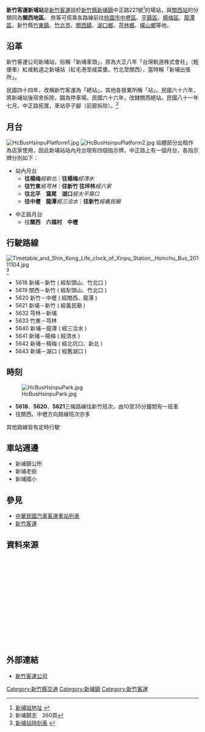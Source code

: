 {{Infobox 轉運站
|name= [[新竹客運|新竹客運]]新埔站
|logo=
|image= [[File:HsinchuBusHsinpuStation.jpg|300px]]
|location= {{TWN}}[[新竹縣|新竹縣]][[新埔鎮|新埔鎮]]
|road= 中正路
|opendate= 
|closedate= 
|built= 
|est_completion= 
|howtobuild= 
|floor= 
|use= 新竹客運公路路線
|terminate= 
|via= 
}}
'''新竹客運新埔站'''是[[新竹客運|新竹客運]]設於[[新竹縣|新竹縣]][[新埔鎮|新埔鎮]]中正路221號<ref>[http://www.hcbus.com.tw/%E9%97%9C%E8%A5%BF%E6%99%82%E5%88%BB%E8%A1%A8.htm 新埔站地址] {{webarchive|url=https://web.archive.org/web/20111106083812/http://www.hcbus.com.tw/%E9%97%9C%E8%A5%BF%E6%99%82%E5%88%BB%E8%A1%A8.htm |date=2011-11-06 }}</ref>的場站，與[[新竹客運關西站|關西站]]的分類同為'''關西地區'''。
旅客可搭乘各路線前往[[桃園市|桃園市]][[中壢區|中壢區]]、[[平鎮區|平鎮區]]、[[楊梅區|楊梅區]]、[[龍潭區_(桃園市)|龍潭區]]，新竹縣[[竹東鎮|竹東鎮]]、[[竹北市|竹北市]]、[[關西鎮_(台灣)|關西鎮]]、[[湖口鄉|湖口鄉]]、[[芎林鄉|芎林鄉]]、[[橫山鄉_(台灣)|橫山鄉]]等地。

==沿革==
新竹客運公司新埔站，俗稱「新埔車頭」，原為大正八年「台灣軌道株式會社」（輕便車）紅咸軌道之新埔站（紅毛港至咸菜甕、竹北至關西），當時稱「新埔出張所」。

民國四十四年，改稱新竹客運為「總站」，其他各營業所稱「站」。民國六十六年，將新埔站後宿舍拆除，闢為停車場。民國六十六年，改隸關西總站。民國八十一年七月，中正路拓寬，車站亭子腳（前廊拆除）。<ref>新埔鎮志　260頁</ref>


==月台==
[[File:HcBusHsinpuPlatform1.jpg|thumb]]
[[File:HcBusHsinpuPlatform2.jpg|thumb]]
站體部分出租作為店家使用，因此新埔站站內月台現有四個指示牌，中正路上有一個月台，各指示牌分別如下：
*站內月台
**'''往楊梅'''''經新北''｜'''往楊梅'''''經清水''
**'''往竹東'''''經芎林''｜'''往新竹 往坪林'''''經六家''
**'''往北平　窩尾　湖口'''''經太平窩口''
**'''往中壢　龍潭'''''經三洽水''｜'''往新竹'''''經義民廟''

*中正路月台
**往'''關西　六福村　中壢'''


==行駛路線==
[[File:Timetable_and_Shin_Kong_Life_clock_of_Xinpu_Station,_Hsinchu_Bus_20111104.jpg|thumb]]
<ref>[http://www.hcbus.com.tw/%E9%97%9C%E8%A5%BF%E6%99%82%E5%88%BB%E8%A1%A8.htm 新埔站時刻表] {{webarchive|url=https://web.archive.org/web/20111106083812/http://www.hcbus.com.tw/%E9%97%9C%E8%A5%BF%E6%99%82%E5%88%BB%E8%A1%A8.htm |date=2011-11-06 }}</ref>
*5618 新埔－新竹     ( 經犁頭山、竹北口 )
*5619 關西－新竹     ( 經犁頭山、竹北口 )
*5620 新竹－中壢     ( 經關西、龍潭 )
*5621 新埔－新竹     ( 經義民廟 )
*5632 芎林－新埔		
*5633 竹東－芎林
*5640 新埔－龍潭     ( 經三洽水 )	
*5641 新埔－楊梅     ( 經清水 )
*5642 新埔－楊梅     ( 經北坑口、新北 )
*5643 新埔－湖口     ( 經舊湖口 )

==時刻==
[[File:HcBusHsinpuPark.jpg|thumb]]
*'''5618'''、'''5620'''、'''5621'''三條路線往新竹班次，由10至35分鐘間有一班車
*往關西、中壢方向路線班次亦多

其他路線皆有定時行駛

==車站週邊==
*新埔鎮公所
*新埔老街
*新埔國小
==參見== 
*[[中華民國汽車客運車站列表|中華民國汽車客運車站列表]]
*[[新竹客運|新竹客運]]
==資料來源==
<div class="references-small" style="height: 220px; overflow: auto; padding: 3px">
{{reflist|2}}
</div>
== 外部連結 ==
{{commons category|Xinpu Bus Station, Hsinchu Bus}}
*[http://www.hcbus.com.tw/ 新竹客運公司] {{Wayback|url=http://www.hcbus.com.tw/ |date=20130624015922 }}

{{DEFAULTSORT:Hsinchu Bus}}
{{台灣公路客運業者}}
{{新竹客運}}
{{臺灣通}}
{{悠遊卡}}
{{一卡通}}


[[Category:新竹縣交通|Category:新竹縣交通]]
[[Category:新埔鎮|Category:新埔鎮]]
[[Category:新竹客運|Category:新竹客運]]